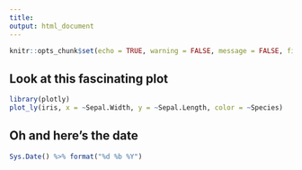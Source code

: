 ```yaml
---
title: 
output: html_document
---
```


```r
knitr::opts_chunk$set(echo = TRUE, warning = FALSE, message = FALSE, fig.width = 8)
```

## Look at this fascinating plot



```r
library(plotly)
plot_ly(iris, x = ~Sepal.Width, y = ~Sepal.Length, color = ~Species)
```

## Oh and here's the date


```r
Sys.Date() %>% format("%d %b %Y")

```

